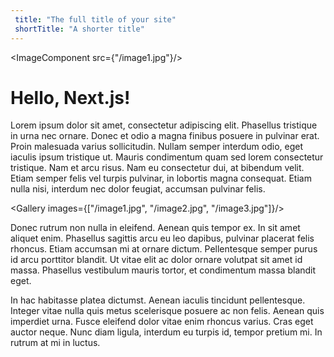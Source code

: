 ```yaml
---
 title: "The full title of your site"
 shortTitle: "A shorter title"
---
```


 <ImageComponent src={"/image1.jpg"}/>

# Hello, Next.js!

Lorem ipsum dolor sit amet, consectetur adipiscing elit. Phasellus tristique in urna nec ornare. Donec et odio a magna finibus posuere in pulvinar erat. Proin malesuada varius sollicitudin. Nullam semper interdum odio, eget iaculis ipsum tristique ut. Mauris condimentum quam sed lorem consectetur tristique. Nam et arcu risus. Nam eu consectetur dui, at bibendum velit. Etiam semper felis vel turpis pulvinar, in lobortis magna consequat. Etiam nulla nisi, interdum nec dolor feugiat, accumsan pulvinar felis.

<Gallery images={["/image1.jpg", "/image2.jpg", "/image3.jpg"]}/>


Donec rutrum non nulla in eleifend. Aenean quis tempor ex. In sit amet aliquet enim. Phasellus sagittis arcu eu leo dapibus, pulvinar placerat felis rhoncus. Etiam accumsan mi at ornare dictum. Pellentesque semper purus id arcu porttitor blandit. Ut vitae elit ac dolor ornare volutpat sit amet id massa. Phasellus vestibulum mauris tortor, et condimentum massa blandit eget.

In hac habitasse platea dictumst. Aenean iaculis tincidunt pellentesque. Integer vitae nulla quis metus scelerisque posuere ac non felis. Aenean quis imperdiet urna. Fusce eleifend dolor vitae enim rhoncus varius. Cras eget auctor neque. Nunc diam ligula, interdum eu turpis id, tempor pretium mi. In rutrum at mi in luctus. 

